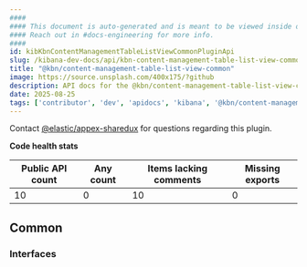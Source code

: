 ```yaml
---
####
#### This document is auto-generated and is meant to be viewed inside our experimental, new docs system.
#### Reach out in #docs-engineering for more info.
####
id: kibKbnContentManagementTableListViewCommonPluginApi
slug: /kibana-dev-docs/api/kbn-content-management-table-list-view-common
title: "@kbn/content-management-table-list-view-common"
image: https://source.unsplash.com/400x175/?github
description: API docs for the @kbn/content-management-table-list-view-common plugin
date: 2025-08-25
tags: ['contributor', 'dev', 'apidocs', 'kibana', '@kbn/content-management-table-list-view-common']
---
```




Contact [@elastic/appex-sharedux](https://github.com/orgs/elastic/teams/appex-sharedux) for questions regarding this plugin.

**Code health stats**

| Public API count  | Any count | Items lacking comments | Missing exports |
|-------------------|-----------|------------------------|-----------------|
| 10 | 0 | 10 | 0 |

## Common

### Interfaces
<DocDefinitionList data={kbnContentManagementTableListViewCommonObj.common.interfaces}/>

